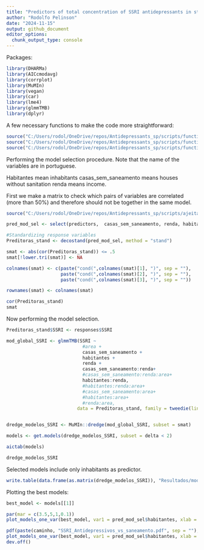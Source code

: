 ```yaml
---
title: "Predictors of total concentration of SSRI antidepressants in streamwater"
author: "Rodolfo Pelinson"
date: "2024-11-15"
output: github_document
editor_options: 
  chunk_output_type: console
---
```


Packages:
```r
library(DHARMa)
library(AICcmodavg)
library(corrplot)
library(MuMIn)
library(vegan)
library(car)
library(lme4)
library(glmmTMB)
library(dplyr)
```

A few necessary functions to make the code more straightforward:
```r
source("C:/Users/rodol/OneDrive/repos/Antidepressants_sp/scripts/functions/plot_models_one_var.R")
source("C:/Users/rodol/OneDrive/repos/Antidepressants_sp/scripts/functions/plot_models_two_var.R")
source("C:/Users/rodol/OneDrive/repos/Antidepressants_sp/scripts/functions/confidence_interval.R")
```



Performing the model selection procedure. Note that the name of the variables are in portuguese. 

Habitantes mean inhabitants
casas_sem_saneamento means houses without sanitation
renda means income.

First we make a matrix to check which pairs of variables are correlated (more than 50%) and therefore should not be together in the same model.
```r
source("C:/Users/rodol/OneDrive/repos/Antidepressants_sp/scripts/ajeitando_planilhas.R")

pred_mod_sel <- select(predictors,  casas_sem_saneamento, renda, habitantes)

#Standardizing response variables
Preditoras_stand <- decostand(pred_mod_sel, method = "stand")

smat <- abs(cor(Preditoras_stand)) <= .5
smat[!lower.tri(smat)] <- NA

colnames(smat) <- c(paste("cond(",colnames(smat)[1], ")", sep = ""),
                    paste("cond(",colnames(smat)[2], ")", sep = ""),
                    paste("cond(",colnames(smat)[3], ")", sep = ""))

rownames(smat) <- colnames(smat)

cor(Preditoras_stand)
smat
```

Now performing the model selection.
```r
Preditoras_stand$SSRI <- responses$SSRI

mod_global_SSRI <- glmmTMB(SSRI ~ 
                            #area +
                            casas_sem_saneamento +
                            habitantes +
                            renda + 
                            casas_sem_saneamento:renda+
                            #casas_sem_saneamento:renda:area+
                            habitantes:renda,
                            #habitantes:renda:area+
                            #casas_sem_saneamento:area+
                            #habitantes:area+
                            #renda:area,
                          data = Preditoras_stand, family = tweedie(link = "log"), na.action = "na.fail")


dredge_modelos_SSRI <- MuMIn::dredge(mod_global_SSRI, subset = smat)

models <- get.models(dredge_modelos_SSRI, subset = delta < 2)

aictab(models)

dredge_modelos_SSRI
```

Selected models include only inhabitants as predictor.


```r
write.table(data.frame(as.matrix(dredge_modelos_SSRI)), "Resultados/model_selection_SSRI.csv", sep = ",")
```


Plotting the best models:

```r
best_model <- models[[1]]

par(mar = c(3.5,5,1,0.1))
plot_models_one_var(best_model, var1 = pred_mod_sel$habitantes, xlab = "Number of inhabitants")
```

```r
pdf(paste(caminho, "SSRI_Antidepressivos_vs_saneamento.pdf", sep = ""), width = 4, height = 3.5, pointsize = 7)
plot_models_one_var(best_model, var1 = pred_mod_sel$habitantes, xlab = "Number of inhabitants")
dev.off()
```

